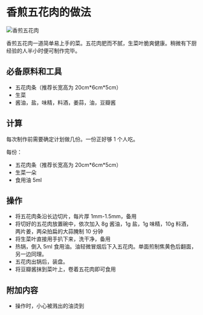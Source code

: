 # 香煎五花肉的做法

![香煎五花肉](./香煎五花肉.jpg)

香煎五花肉一道简单易上手的菜。五花肉肥而不腻，生菜叶脆爽健康。稍微有下厨经验的人半小时便可制作完毕。

## 必备原料和工具

- 五花肉条（推荐长宽高为 20cm\*6cm\*5cm）
- 生菜
- 酱油，盐，味精，料酒，姜蒜，油，豆瓣酱

## 计算

每次制作前需要确定计划做几份。一份正好够 1 个人吃。

每份：

- 五花肉条（推荐长宽高为 20cm\*6cm\*5cm）
- 生菜一朵
- 食用油 5ml

## 操作

- 将五花肉条沿长边切片，每片厚 1mm-1.5mm，备用
- 将切好的五花肉放置碗中，依次加入 8g 酱油，1g 盐，1g 味精，10g 料酒，两片姜，两朵拍扁的大蒜腌制 10 分钟
- 将生菜叶直接用手扒下来，洗干净，备用
- 热锅，倒入 5ml 食用油。油轻微冒烟后下入五花肉。单面煎制焦黄色后翻面，另一边同理。
- 五花肉出锅后，装盘。
- 将豆瓣酱抹到菜叶上，卷着五花肉即可食用

## 附加内容

- 操作时，小心被溅出的油烫到


